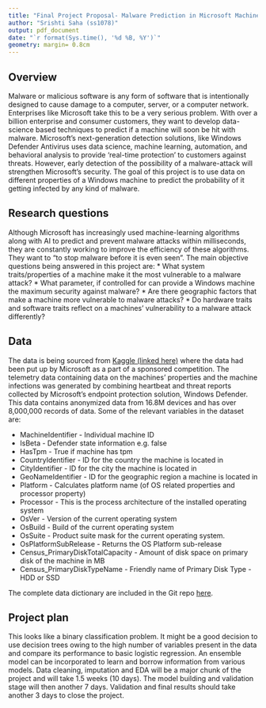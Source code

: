 ```yaml
---
title: "Final Project Proposal- Malware Prediction in Microsoft Machines"
author: "Srishti Saha (ss1078)"
output: pdf_document
date: "`r format(Sys.time(), '%d %B, %Y')`"
geometry: margin= 0.8cm
---
```


## Overview
Malware or malicious software is any form of software that is intentionally designed to cause damage to a computer, server, or a computer network. Enterprises like Microsoft take this to be a very serious problem. With over a billion enterprise and consumer customers, they want to develop data-science based techniques to predict if a machine will soon be hit with malware. Microsoft's next-generation detection solutions, like Windows Defender Antivirus uses data science, machine learning, automation, and behavioral analysis to provide 'real-time protection' to customers against threats. However, early detection of the possibility of a malware-attack will strengthen Microsoft's security. The goal of this project is to use data on different properties of a Windows machine to predict the probability of it getting infected by any kind of malware. 

## Research questions
Although Microsoft has increasingly used machine-learning algorithms along with AI to predict and prevent malware attacks within milliseconds, they are constantly working to improve the efficiency of these algorithms. They want to "to stop malware before it is even seen". The main objective questions being answered in this project are:
* What system traits/properties of a machine make it the most vulnerable to a malware attack?
* What parameter, if controlled for can provide a Windows machine the maximum security against malware?
* Are there geographic factors that make a machine more vulnerable to malware attacks?
* Do hardware traits and software traits reflect on a machines' vulnerability to a malware attack differently?

## Data
The data is being sourced from [Kaggle (linked here)](https://www.kaggle.com/c/microsoft-malware-prediction/data) where the data had been put up by Microsoft as a part of a sponsored competition. The telemetry data containing data on the machines' properties and the machine infections was generated by combining heartbeat and threat reports collected by Microsoft's endpoint protection solution, Windows Defender. This data contains anonymized data from 16.8M devices and has over 8,000,000 records of data. Some of the relevant variables in the dataset are:

* MachineIdentifier - Individual machine ID
* IsBeta - Defender state information e.g. false
* HasTpm - True if machine has tpm
* CountryIdentifier - ID for the country the machine is located in
* CityIdentifier - ID for the city the machine is located in
* GeoNameIdentifier - ID for the geographic region a machine is located in
* Platform - Calculates platform name (of OS related properties and processor property)
* Processor - This is the process architecture of the installed operating system
* OsVer - Version of the current operating system
* OsBuild - Build of the current operating system
* OsSuite - Product suite mask for the current operating system.
* OsPlatformSubRelease - Returns the OS Platform sub-release 
* Census_PrimaryDiskTotalCapacity - Amount of disk space on primary disk of the machine in MB
* Census_PrimaryDiskTypeName - Friendly name of Primary Disk Type - HDD or SSD

The complete data dictionary are included in the Git repo [here](https://github.com/srishtis/MIDS_701_Final_Project/blob/master/Data_Dictionary.txt).

## Project plan
This looks like a binary classification problem. It might be a good decision to use decision trees owing to the high number of variables present in the data and compare its performance to basic logistic regression. An ensemble model can be incorporated to learn and borrow information from various models. Data cleaning, imputation and EDA will be a major chunk of the project and will take 1.5 weeks (10 days). The model building and validation stage will then another 7 days. Validation and final results should take another 3 days to close the project.